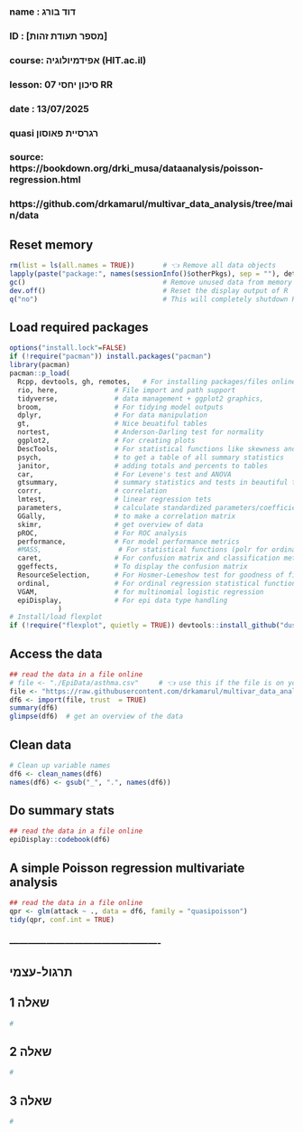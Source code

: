 ###
### name  : דוד בורג
### ID    : [מספר תעודת זהות]
### course: אפידמיולוגיה (HIT.ac.il)
### lesson: סיכון יחסי 07  RR 
### date  : 13/07/2025
###  
###  quasi רגרסיית פאוסון  
###
### source:  https://bookdown.org/drki_musa/dataanalysis/poisson-regression.html
###          https://github.com/drkamarul/multivar_data_analysis/tree/main/data


## Reset memory
```{r setup-packages, include false}
rm(list = ls(all.names = TRUE))       # 👈 Remove all data objects        👇 Remove packages
lapply(paste("package:", names(sessionInfo()$otherPkgs), sep = ""), detach, character.only = TRUE, unload = TRUE, force = TRUE)           # Remove packages from memory
gc()                                  # Remove unused data from memory ("garbage cllection")
dev.off()                             # Reset the display output of R
q("no")                               # This will completely shutdown R terminal
```

## Load required packages
```{r load-packages, include false}
options("install.lock"=FALSE)
if (!require("pacman")) install.packages("pacman")
library(pacman)
pacman::p_load(
  Rcpp, devtools, gh, remotes,   # For installing packages/files online (like from GitHub)
  rio, here,              # File import and path support
  tidyverse,              # data management + ggplot2 graphics,
  broom,                  # For tidying model outputs
  dplyr,                  # For data manipulation
  gt,                     # Nice beuatiful tables
  nortest,                # Anderson-Darling test for normality
  ggplot2,                # For creating plots
  DescTools,              # For statistical functions like skewness and kurtosis
  psych,                  # to get a table of all summary statistics
  janitor,                # adding totals and percents to tables
  car,                    # For Levene's test and ANOVA
  gtsummary,              # summary statistics and tests in beautiful tables
  corrr,                  # correlation
  lmtest,                 # linear regression tets
  parameters,             # calculate standardized parameters/coefficients
  GGally,                 # to make a correlation matrix
  skimr,                  # get overview of data
  pROC,                   # For ROC analysis
  performance,            # For model performance metrics
  #MASS,                   # For statistical functions (polr for ordinal regression)ordinal
  caret,                  # For confusion matrix and classification metrics
  ggeffects,              # To display the confusion matrix
  ResourceSelection,      # For Hosmer-Lemeshow test for goodness of fit 
  ordinal,                # For ordinal regression statistical functions 
  VGAM,                   # for multinomial logistic regression
  epiDisplay,             # For epi data type handling    
            )
# Install/load flexplot
if (!require("flexplot", quietly = TRUE)) devtools::install_github("dustinfife/flexplot", ref = "logistic_plots")  ;  library(flexplot)
```

## Access the data
```{r read-data, echo=FALSE}
## read the data in a file online
# file <- "./EpiData/asthma.csv"     # 👈 use this if the file is on your computer
file <- "https://raw.githubusercontent.com/drkamarul/multivar_data_analysis/refs/heads/main/data/asthma.csv"
df6 <- import(file, trust  = TRUE)
summary(df6)
glimpse(df6)  # get an overview of the data
```
## Clean data
```{r clean-data, echo = TRUE}
# Clean up variable names
df6 <- clean_names(df6)
names(df6) <- gsub("_", ".", names(df6))
```

## Do summary stats
```{r read-data, echo=FALSE}
## read the data in a file online
epiDisplay::codebook(df6)
```

## A simple Poisson regression multivariate analysis
```{r read-data, echo=FALSE}
## read the data in a file online
qpr <- glm(attack ~ ., data = df6, family = "quasipoisson")
tidy(qpr, conf.int = TRUE)
```





### -------------------------------------------------
## תרגול-עצמי

## שאלה 1
```{r question-1, echo = TRUE}
# 

```

## שאלה 2
```{r question-2, echo = TRUE}
# 

```

## שאלה 3
```{r question-3, echo = TRUE}
# 

```